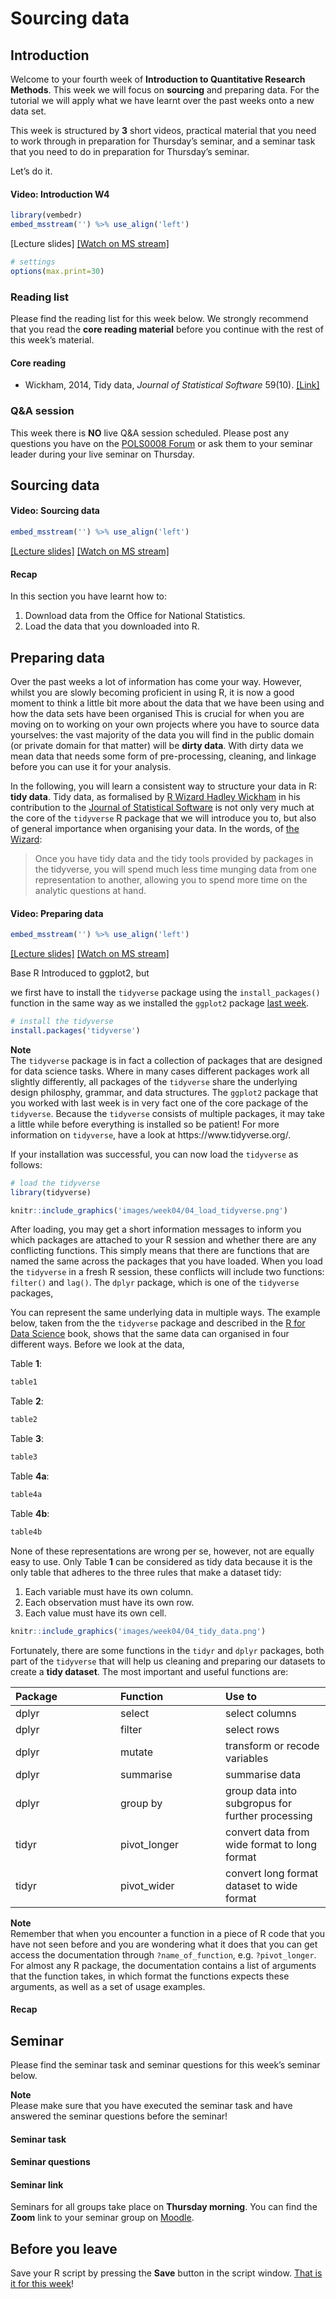 # Sourcing data

## Introduction {#introduction-w04}
Welcome to your fourth week of **Introduction to Quantitative Research Methods**. This week we will focus on **sourcing** and preparing data. For the tutorial we will apply what we have learnt over the past weeks onto a new data set.

This week is structured by **3** short videos, practical material that you need to work through in preparation for Thursday's seminar, and a seminar task that you need to do in preparation for Thursday's seminar.

Let's do it.

#### Video: Introduction W4 {-}
```r
library(vembedr)
embed_msstream('') %>% use_align('left')
```
[Lecture slides] [[Watch on MS stream]]()

```r
# settings
options(max.print=30)
```

### Reading list {#reading-list-w04}
Please find the reading list for this week below. We strongly recommend that you read the **core reading material** before you continue with the rest of this week's material.

#### Core reading {-}
- Wickham, 2014, Tidy data, *Journal of Statistical Software* 59(10). [[Link]](http://www.jstatsoft.org/v59/i10/paper)

### Q&A session
This week there is **NO** live Q&A session scheduled. Please post any questions you have on the [POLS0008 Forum](https://moodle.ucl.ac.uk/mod/forum/view.php?id=1632137) or ask them to your seminar leader during your live seminar on Thursday.

## Sourcing data

#### Video: Sourcing data {-}
```r
embed_msstream('') %>% use_align('left')
```
[[Lecture slides]]() [[Watch on MS stream]]()

#### Recap {-}
In this section you have learnt how to:

1. Download data from the Office for National Statistics.
2. Load the data that you downloaded into R.

## Preparing data
Over the past weeks a lot of information has come your way. However, whilst you are slowly becoming proficient in using R, it is now a good moment to think a little bit more about the data that we have been using and how the data sets have been organised This is crucial for when you are moving on to working on your own projects where you have to source data yourselves: the vast majority of the data you will find in the public domain (or private domain for that matter) will be **dirty data**. With dirty data we mean data that needs some form of pre-processing, cleaning, and linkage before you can use it for your analysis.

In the following, you will learn a consistent way to structure your data in R: **tidy data**. Tidy data, as formalised by [R Wizard Hadley Wickham](http://hadley.nz/) in his contribution to the [Journal of Statistical Software](http://www.jstatsoft.org/v59/i10/paper) is not only very much at the core of the `tidyverse` R package that we will introduce you to, but also of general importance when organising your data. In the words, of [the Wizard](https://r4ds.had.co.nz/tidy-data.html):

> Once you have tidy data and the tidy tools provided by packages in the tidyverse, you will spend much less time munging data from one representation to another, allowing you to spend more time on the analytic questions at hand.

#### Video: Preparing data {-}
```r
embed_msstream('') %>% use_align('left')
```
[[Lecture slides]]() [[Watch on MS stream]]()

Base R
Introduced to ggplot2, but

we first have to install the `tidyverse` package using the `install_packages()` function in the same way as we installed the `ggplot2` package [last week](examining-data-ii.html#video-installing-packages-in-r).

```r
# install the tidyverse 
install.packages('tidyverse')
```

<div class="note">
**Note**<br/>
The `tidyverse` package is in fact a collection of packages that are designed for data science tasks. Where in many cases different packages work all slightly differently, all packages of the `tidyverse` share the underlying design philosphy, grammar, and data structures. The `ggplot2` package that you worked with last week is in very fact one of the core package of the `tidyverse`. Because the `tidyverse` consists of multiple packages, it may take a little while before everything is installed so be patient! For more information on `tidyverse`, have a look at https://www.tidyverse.org/.
</div>

If your installation was successful, you can now load the `tidyverse` as follows:

```r
# load the tidyverse 
library(tidyverse)
```

```r
knitr::include_graphics('images/week04/04_load_tidyverse.png')
```

After loading, you may get a short information messages to inform you which packages are attached to your R session and whether there are any conflicting functions. This simply means that there are functions that are named the same across the packages that you have loaded. When you load the `tidyverse` in a fresh R session, these conflicts will include two functions: `filter()` and `lag()`. The `dplyr` package, which is one of the `tidyverse` packages, 

You can represent the same underlying data in multiple ways. The example below, taken from the the `tidyverse` package and described in the [R for Data Science](https://r4ds.had.co.nz/tidy-data.html) book, shows that the same data can organised in four different ways. Before we look at the data, 

Table **1**:
```r
table1
```

Table **2**:
```r
table2
```

Table **3**:
```r
table3
```

Table **4a**:
```r
table4a
```

Table **4b**:
```r
table4b
```

None of these representations are wrong per se, however, not are equally easy to use. Only Table **1** can be considered as tidy data because it is the only table that adheres to the three rules that make a dataset tidy:

1. Each variable must have its own column.
2. Each observation must have its own row.
3. Each value must have its own cell.

```r
knitr::include_graphics('images/week04/04_tidy_data.png')
```

Fortunately, there are some functions in the `tidyr` and `dplyr` packages, both part of the `tidyverse` that will help us cleaning and preparing our datasets to create a **tidy dataset**. The most important and useful functions are:

| Package   | Function          | Use to |
| :------   | :------           | :------ |
| dplyr	    | select            | select columns |
| dplyr	    | filter            | select rows |
| dplyr	    | mutate            | transform or recode variables |
| dplyr	    | summarise         | summarise data |
| dplyr	    | group by          | group data into subgropus for further processing |
| tidyr	    | pivot_longer      | convert data from wide format to long format |
| tidyr	    | pivot_wider       | convert long format dataset to wide format |

<div class="note">
**Note**<br/>
Remember that when you encounter a function in a piece of R code that you have not seen before and you are wondering what it does that you can get access the documentation through `?name_of_function`, e.g. `?pivot_longer`. For almost any R package, the documentation contains a list of arguments that the function takes, in which format the functions expects these arguments, as well as a set of usage examples.
</div>

#### Recap {-}

## Seminar {#seminar-w04}
Please find the seminar task and seminar questions for this week's seminar below. 

<div class="note">
**Note**<br/>
Please make sure that you have executed the seminar task and have answered the seminar questions before the seminar!
</div>

#### Seminar task {-}

#### Seminar questions {-}

#### Seminar link {-}
Seminars for all groups take place on **Thursday morning**. You can find the **Zoom** link to your seminar group on [Moodle](https://moodle.ucl.ac.uk/course/view.php?id=6845). 

## Before you leave {#byl-w04}
Save your R script by pressing the **Save** button in the script window. [That is it for this week](https://www.youtube.com/watch?v=3wxyN3z9PL4)!


